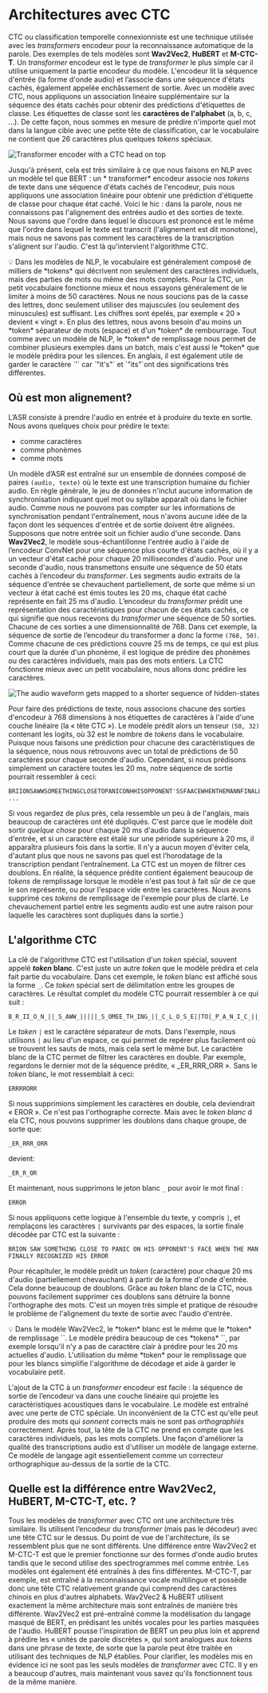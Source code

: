 # Architectures avec CTC

CTC ou classification temporelle connexionniste est une technique utilisée avec les *transformers* encodeur pour la reconnaissance automatique de la parole. Des exemples de tels modèles sont **Wav2Vec2**, **HuBERT** et **M-CTC-T**.
Un *transformer* encodeur est le type de *transformer* le plus simple car il utilise uniquement la partie encodeur du modèle. L'encodeur lit la séquence d'entrée (la forme d'onde audio) et l’associe dans une séquence d'états cachés, également appelée enchâssement de sortie.
Avec un modèle avec CTC, nous appliquons un association linéaire supplémentaire sur la séquence des états cachés pour obtenir des prédictions d'étiquettes de classe. Les étiquettes de classe sont les **caractères de l'alphabet** (a, b, c, ...). De cette façon, nous sommes en mesure de prédire n'importe quel mot dans la langue cible avec une petite tête de classification, car le vocabulaire ne contient que 26 caractères plus quelques *tokens* spéciaux.

<div class="flex justify-center">
    <img src="https://huggingface.co/datasets/huggingface-course/audio-course-images/resolve/main/wav2vec2-ctc.png" alt="Transformer encoder with a CTC head on top">
</div>

Jusqu'à présent, cela est très similaire à ce que nous faisons en NLP avec un modèle tel que BERT : un * transformer* encodeur associe nos *tokens* de texte dans une séquence d'états cachés de l'encodeur, puis nous appliquons une association linéaire pour obtenir une prédiction d'étiquette de classe pour chaque état caché.
Voici le hic : dans la parole, nous ne connaissons pas l'alignement des entrées audio et des sorties de texte. Nous savons que l'ordre dans lequel le discours est prononcé est le même que l'ordre dans lequel le texte est transcrit (l'alignement est dit monotone), mais nous ne savons pas comment les caractères de la transcription s'alignent sur l'audio. C'est là qu'intervient l'algorithme CTC.

<Tip>
💡 Dans les modèles de NLP, le vocabulaire est généralement composé de milliers de *tokens* qui décrivent non seulement des caractères individuels, mais des parties de mots ou même des mots complets. Pour la CTC, un petit vocabulaire fonctionne mieux et nous essayons généralement de le limiter à moins de 50 caractères. Nous ne nous soucions pas de la casse des lettres, donc seulement utiliser des majuscules (ou seulement des minuscules) est suffisant. Les chiffres sont épelés, par exemple « 20 » devient « vingt ». En plus des lettres, nous avons besoin d'au moins un *token* séparateur de mots (espace) et d'un *token* de rembourrage. Tout comme avec un modèle de NLP, le *token* de remplissage nous permet de combiner plusieurs exemples dans un batch, mais c'est aussi le *token* que le modèle prédira pour les silences. En anglais, il est également utile de garder le caractère `'` car `"it's"` et `"its"`ont des significations très différentes.
</Tip>

## Où est mon alignement?

L’ASR consiste à prendre l'audio en entrée et à produire du texte en sortie. Nous avons quelques choix pour prédire le texte:
- comme caractères
- comme phonèmes
- comme mots

Un modèle d’ASR est entraîné sur un ensemble de données composé de paires `(audio, texte)` où le texte est une transcription humaine du fichier audio. En règle générale, le jeu de données n'inclut aucune information de synchronisation indiquant quel mot ou syllabe apparaît où dans le fichier audio. Comme nous ne pouvons pas compter sur les informations de synchronisation pendant l'entraînement, nous n'avons aucune idée de la façon dont les séquences d'entrée et de sortie doivent être alignées.
Supposons que notre entrée soit un fichier audio d'une seconde. Dans **Wav2Vec2**, le modèle sous-échantillonne l'entrée audio à l'aide de l’encodeur ConvNet pour une séquence plus courte d'états cachés, où il y a un vecteur d'état caché pour chaque 20 millisecondes d'audio. Pour une seconde d'audio, nous transmettons ensuite une séquence de 50 états cachés à l’encodeur du *transformer*.  Les segments audio extraits de la séquence d'entrée se chevauchent partiellement, de sorte que même si un vecteur à état caché est émis toutes les 20 ms, chaque état caché représente en fait 25 ms d'audio.
L’encodeur du *transformer* prédit une représentation des caractéristiques pour chacun de ces états cachés, ce qui signifie que nous recevons du *transformer* une séquence de 50 sorties. Chacune de ces sorties a une dimensionnalité de 768. Dans cet exemple, la séquence de sortie de l’encodeur du transformer a donc la forme `(768, 50)`. Comme chacune de ces prédictions couvre 25 ms de temps, ce qui est plus court que la durée d'un phonème, il est logique de prédire des phonèmes ou des caractères individuels, mais pas des mots entiers. La CTC fonctionne mieux avec un petit vocabulaire, nous allons donc prédire les caractères.

<div class="flex justify-center">
    <img src="https://huggingface.co/datasets/huggingface-course/audio-course-images/resolve/main/cnn-feature-encoder.png" alt="The audio waveform gets mapped to a shorter sequence of hidden-states">
</div>

Pour faire des prédictions de texte, nous associons chacune des sorties d'encodeur à 768 dimensions à nos étiquettes de caractères à l'aide d'une couche linéaire (la « tête CTC »). Le modèle prédit alors un tenseur `(50, 32)` contenant les logits, où 32 est le nombre de *tokens* dans le vocabulaire. Puisque nous faisons une prédiction pour chacune des caractéristiques de la séquence, nous nous retrouvons avec un total de prédictions de 50 caractères pour chaque seconde d'audio.
Cependant, si nous prédisons simplement un caractère toutes les 20 ms, notre séquence de sortie pourrait ressembler à ceci:

```text
BRIIONSAWWSOMEETHINGCLOSETOPANICONHHISOPPONENT'SSFAACEWHENTHEMANNFINALLLYRREECOGGNNIIZEDHHISSERRRRORR ...
``` 

Si vous regardez de plus près, cela ressemble un peu à de l'anglais, mais beaucoup de caractères ont été dupliqués. C'est parce que le modèle doit sortir *quelque chose* pour chaque 20 ms d'audio dans la séquence d'entrée, et si un caractère est étalé sur une période supérieure à 20 ms, il apparaîtra plusieurs fois dans la sortie. Il n'y a aucun moyen d'éviter cela, d'autant plus que nous ne savons pas quel est l’horodatage de la transcription pendant l’entraînement. La CTC est un moyen de filtrer ces doublons.
En réalité, la séquence prédite contient également beaucoup de *tokens* de remplissage lorsque le modèle n'est pas tout à fait sûr de ce que le son représente, ou pour l'espace vide entre les caractères. Nous avons supprimé ces *tokens* de remplissage de l'exemple pour plus de clarté. Le chevauchement partiel entre les segments audio est une autre raison pour laquelle les caractères sont dupliqués dans la sortie.)

## L'algorithme CTC
La clé de l'algorithme CTC est l'utilisation d'un *token* spécial, souvent appelé ***token* blanc**. C'est juste un autre *token* que le modèle prédira et cela fait partie du vocabulaire. Dans cet exemple, le *token* blanc est affiché sous la forme `_`. Ce *token* spécial sert de délimitation entre les groupes de caractères.
Le résultat complet du modèle CTC pourrait ressembler à ce qui suit :

```text
B_R_II_O_N_||_S_AWW_|||||_S_OMEE_TH_ING_||_C_L_O_S_E||TO|_P_A_N_I_C_||_ON||HHI_S||_OP_P_O_N_EN_T_'SS||_F_AA_C_E||_W_H_EN||THE||M_A_NN_||||_F_I_N_AL_LL_Y||||_RREE_C_O_GG_NN_II_Z_ED|||HHISS|||_ER_RRR_ORR||||
```

Le *token* `|` est le caractère séparateur de mots. Dans l'exemple, nous utilisons `|` au lieu d'un espace, ce qui permet de repérer plus facilement où se trouvent les sauts de mots, mais cela sert le même but.
Le caractère blanc de la CTC permet de filtrer les caractères en double. Par exemple, regardons le dernier mot de la séquence prédite, « _ER_RRR_ORR ». Sans le *token* blanc, le mot ressemblait à ceci:

```text
ERRRRORR
``` 

Si nous supprimions simplement les caractères en double, cela deviendrait « EROR ». Ce n'est pas l'orthographe correcte. Mais avec le *token* *blanc* d ela CTC, nous pouvons supprimer les doublons dans chaque groupe, de sorte que:

```text
_ER_RRR_ORR
``` 

devient:

```text
_ER_R_OR
``` 

Et maintenant, nous supprimons le jeton blanc `_` pour avoir le mot final :

```text
ERROR
``` 

Si nous appliquons cette logique à l'ensemble du texte, y compris `|`, et remplaçons les caractères `|` survivants par des espaces, la sortie finale décodée par CTC est la suivante :

```text
BRION SAW SOMETHING CLOSE TO PANIC ON HIS OPPONENT'S FACE WHEN THE MAN FINALLY RECOGNIZED HIS ERROR
``` 

Pour récapituler, le modèle prédit un *token* (caractère) pour chaque 20 ms d'audio (partiellement chevauchant) à partir de la forme d'onde d'entrée. Cela donne beaucoup de doublons. Grâce au *token* blanc de la CTC, nous pouvons facilement supprimer ces doublons sans détruire la bonne l'orthographe des mots. C'est un moyen très simple et pratique de résoudre le problème de l'alignement du texte de sortie avec l'audio d'entrée.

<Tip>
💡 Dans le modèle Wav2Vec2, le *token* blanc est le même que le *token* de remplissage `<pad>`. Le modèle prédira beaucoup de ces *tokens* `<pad>`, par exemple lorsqu'il n'y a pas de caractère clair à prédire pour les 20 ms actuelles d'audio. L'utilisation du même *token* pour le remplissage que pour les blancs simplifie l'algorithme de décodage et aide à garder le vocabulaire petit.
</Tip>

L'ajout de la CTC à un *transformer* encodeur est facile : la séquence de sortie de l’encodeur va dans une couche linéaire qui projette les caractéristiques acoustiques dans le vocabulaire. Le modèle est entraîné avec une perte de CTC spéciale.
Un inconvénient de la CTC est qu'elle peut produire des mots qui *sonnent* corrects mais ne sont pas *orthographiés* correctement. Après tout, la tête de la CTC ne prend en compte que les caractères individuels, pas les mots complets. Une façon d'améliorer la qualité des transcriptions audio est d'utiliser un modèle de langage externe. Ce modèle de langage agit essentiellement comme un correcteur orthographique au-dessus de la sortie de la CTC.

## Quelle est la différence entre Wav2Vec2, HuBERT, M-CTC-T, etc. ?

Tous les modèles de *transformer* avec CTC ont une architecture très similaire. Ils utilisent l’encodeur du *transformer* (mais pas le décodeur) avec une tête CTC sur le dessus. Du point de vue de l'architecture, ils se ressemblent plus que ne sont différents.
Une différence entre Wav2Vec2 et M-CTC-T est que le premier fonctionne sur des formes d'onde audio brutes tandis que le second utilise des spectrogrammes mel comme entrée. Les modèles ont également été entraînés à des fins différentes. M-CTC-T, par exemple, est entraîné à la reconnaissance vocale multilingue et possède donc une tête CTC relativement grande qui comprend des caractères chinois en plus d'autres alphabets.
Wav2Vec2 & HuBERT utilisent exactement la même architecture mais sont entraînés de manière très différente. Wav2Vec2 est pré-entraîné comme la modélisation du langage masqué de BERT, en prédisant les unités vocales pour les parties masquées de l'audio. HuBERT pousse l'inspiration de BERT un peu plus loin et apprend à prédire les « unités de parole discrètes », qui sont analogues aux *tokens* dans une phrase de texte, de sorte que la parole peut être traitée en utilisant des techniques de NLP établies.
Pour clarifier, les modèles mis en évidence ici ne sont pas les seuls modèles de *transformer* avec CTC. Il y en a beaucoup d'autres, mais maintenant vous savez qu'ils fonctionnent tous de la même manière.
